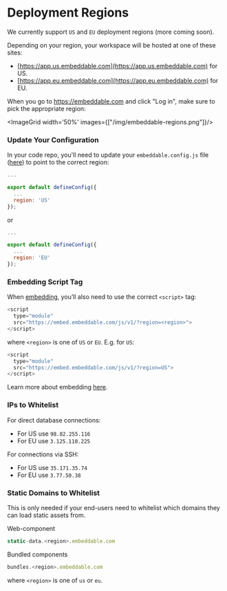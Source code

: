 # Deployment Regions

We currently support `US` and `EU` deployment regions (more coming soon).

Depending on your region, your workspace will be hosted at one of these sites:

 - [https://app.us.embeddable.com](https://app.us.embeddable.com) for US.
 - [https://app.eu.embeddable.com](https://app.eu.embeddable.com) for EU.

When you go to https://embeddable.com and click "Log in", make sure to pick the appropriate region:

<ImageGrid width='50%' images={["/img/embeddable-regions.png"]}/>

### Update Your Configuration

In your code repo, you'll need to update your `embeddable.config.js` file ([here](https://github.com/embeddable-hq/embeddable-boilerplate/blob/main/embeddable.config.ts)) to point to the correct region:

```js
...

export default defineConfig({
  ...
  region: 'US'
});
```

or

```js
...

export default defineConfig({
  ...
  region: 'EU'
});
```

### Embedding Script Tag

When [embedding](/deployment/embedding), you’ll also need to use the correct `<script>` tag:

```js
<script 
  type="module" 
  src="https://embed.embeddable.com/js/v1/?region=<region>">
</script>
```

where `<region>` is one of `US` or `EU`.  E.g. for `US`:

```js
<script 
  type="module" 
  src="https://embed.embeddable.com/js/v1/?region=US">
</script>
```

Learn more about embedding [here](/deployment/embedding).

### IPs to Whitelist

For direct database connections:

 - For US use `98.82.255.116`
 - For EU use `3.125.110.225`

For connections via SSH:

 - For US use `35.171.35.74`
 - For EU use `3.77.50.38`

### Static Domains to Whitelist

This is only needed if your end-users need to whitelist which domains they can load static assets from.

Web-component
```js
static-data.<region>.embeddable.com
```

Bundled components
```js
bundles.<region>.embeddable.com
```

where `<region>` is one of `us` or `eu`.
